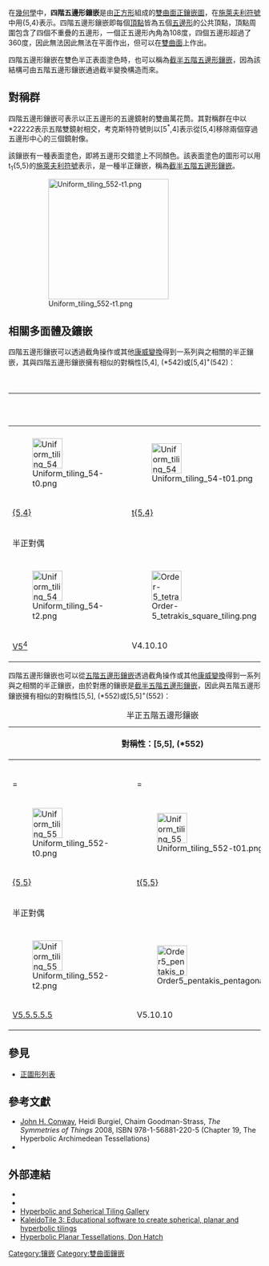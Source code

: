 {{Polyhedronbox
| name =  四階五邊形鑲嵌
| imagename =  H2 tiling 245-1.png
| rotating =  H2 tiling 245-1.png
| rinfo = 龐加萊圓盤模型
| Type =  [[雙曲正鑲嵌|雙曲正鑲嵌]]
| Coxeter_diagram =  {{CDD|node_1|5|node|4|node}}<br>{{CDD|node|5|node_1|5|node}}
| Vertice_type = 5.5.5.5
| Schläfli =  {5,4}<BR>r{5,5}
| Wythoff = 4 | 5 2<BR>2 | 5 5|
| Rotation_group = [5,4]<sup>+</sup>, (542)<BR>[5,5]<sup>+</sup>, (552)|
| Symmetry_group = [5,4], (*542)<BR>[5,5], (*552)|
| dual =  [[五階正方形鑲嵌|五階正方形鑲嵌]]
| Properties = 
| 3d_image = 
| 3d_image_info = 
| vfigimage = 
| dual_image =  H2 tiling 245-4.png
}}
在[[幾何學|幾何學]]中，'''四階五邊形鑲嵌'''是由[[正方形|正方形]]組成的[[雙曲面|雙曲面]][[正鑲嵌圖|正鑲嵌圖]]，在[[施萊夫利符號|施萊夫利符號]]中用{5,4}表示。四階五邊形鑲嵌即每個[[頂點_(幾何)|頂點]]皆為五個[[五邊形|五邊形]]的公共頂點，頂點周圍包含了四個不重疊的五邊形，一個正五邊形內角為108度，四個五邊形超過了360度，因此無法因此無法在平面作出，但可以在[[雙曲面|雙曲面]]上作出。

四階五邊形鑲嵌在雙色半正表面塗色時，也可以稱為[[截半五階五邊形鑲嵌|截半五階五邊形鑲嵌]]，因為該結構可由五階五邊形鑲嵌通過截半變換構造而來。
== 對稱群 ==
四階五邊形鑲嵌可表示以正五邊形的五邊鏡射的雙曲萬花筒。其對稱群在{{en-link|軌形符號|Orbifold notation}}中以*22222表示五階雙鏡射相交，考克斯特符號則以[5<sup>*</sup>,4]表示從[5,4]移除兩個穿過五邊形中心的三個鏡射像。

該鑲嵌有一種表面塗色，即將五邊形交錯塗上不同顏色。該表面塗色的圖形可以用t<sub>1</sub>{5,5}的[[施萊夫利符號|施萊夫利符號]]表示，是一種半正鑲嵌，稱為[[截半五階五邊形鑲嵌|截半五階五邊形鑲嵌]]。
:[[File:Uniform_tiling_552-t1.png|240px]]

== 相關多面體及鑲嵌 ==
四階五邊形鑲嵌可以透過截角操作或其他[[康威變換|康威變換]]得到一系列與之相關的半正鑲嵌，其與四階五邊形鑲嵌擁有相似的對稱性[5,4], (*542)或[5,4]<sup>+</sup>(542)：
{| class="wikitable"
|+ 半正五邊形/正方鑲嵌
|-
!colspan=7|對稱性：[5,4], (*542)
![5,4]<sup>+</sup>, (542)
![5<sup>+</sup>,4], (5*2)
![5,4,1<sup>+</sup>], (*552)
|- align=center
|{{CDD|node_1|5|node|4|node}}
|{{CDD|node_1|5|node_1|4|node}}
|{{CDD|node|5|node_1|4|node}}
|{{CDD|node|5|node_1|4|node_1}}
|{{CDD|node|5|node|4|node_1}}
|{{CDD|node_1|5|node|4|node_1}}
|{{CDD|node_1|5|node_1|4|node_1}}
|{{CDD|node_h|5|node_h|4|node_h}}
|{{CDD|node_h|5|node_h|4|node}}
|{{CDD|node|5|node|4|node_h}}
|- align=center
|[[File:Uniform_tiling_54-t0.png|60px]]
|[[File:Uniform_tiling_54-t01.png|60px]]
|[[File:Uniform_tiling_54-t1.png|60px]]
|[[File:Uniform_tiling_54-t12.png|60px]]
|[[File:Uniform_tiling_54-t2.png|60px]]
|[[File:Uniform_tiling_54-t02.png|60px]]
|[[File:Uniform_tiling_54-t012.png|60px]]
|[[File:Uniform_tiling_54-snub.png|60px]]
|[[File:Uniform_tiling_542-h01.png|60px]]
|[[File:Uniform_tiling_552-t0.png|60px]]
|- align=center
|[[四階五邊形鑲嵌#鑲嵌|{5,4}]]
|[[截角四階五邊形鑲嵌|t{5,4}]]
|[[截半四階五邊形鑲嵌|r{5,4}]]
|[[截角五階正方形鑲嵌|2t{5,4}=t{4,5}]]
|[[五階正方形鑲嵌|2r{5,4}={4,5}]]
|[[小斜方截半四階五邊形鑲嵌|rr{5,4}]]
|[[大斜方截半四階五邊形鑲嵌|tr{5,4}]]
|[[扭稜四階五邊形鑲嵌|sr{5,4}]]
|[[半扭稜四階五邊形鑲嵌|s{5,4}]]
|[[五階五邊形鑲嵌|h{4,5}]]
|-
!colspan=11|半正對偶
|- align=center
|{{CDD|node_f1|5|node|4|node}}
|{{CDD|node_f1|5|node_f1|4|node}}
|{{CDD|node|5|node_f1|4|node}}
|{{CDD|node|5|node_f1|4|node_f1}}
|{{CDD|node|5|node|4|node_f1}}
|{{CDD|node_f1|5|node|4|node_f1}}
|{{CDD|node_f1|5|node_f1|4|node_f1}}
|{{CDD|node_fh|5|node_fh|4|node_fh}}
|{{CDD|node_fh|5|node_fh|4|node}}
|{{CDD|node|5|node|4|node_fh}}
|-align=center
|[[File:Uniform_tiling_54-t2.png|60px]]
|[[File:Order-5_tetrakis_square_tiling.png|60px]]
|[[File:Order-5-4_quasiregular_rhombic_tiling.png|60px]]
|[[File:Order-4_pentakis_pentagonal_tiling.png|60px]]
|[[File:Uniform_tiling_54-t0.png|60px]]
|[[File:Deltoidal_tetrapentagonal_tiling.png|60px]]
|[[File:Order-4_bisected_pentagonal_tiling.png|60px]]
|[[File:Order-5-4_floret_pentagonal_tiling.png|60px]]
|
|[[File:Uniform_tiling_552-t2.png|60px]]
|- align=center
|[[五階正方形鑲嵌|V5<sup>4</sup>]]
|V4.10.10
|V4.5.4.5
|V5.8.8
|[[四階五邊形鑲嵌#鑲嵌|V4<sup>5</sup>]]
|V4.4.5.4
|V4.8.10
|V3.3.4.3.5
|V3.3.5.3.5
|[[五階五邊形鑲嵌|V5<sup>5</sup>]]
|}
四階五邊形鑲嵌也可以從[[五階五邊形鑲嵌|五階五邊形鑲嵌]]透過截角操作或其他[[康威變換|康威變換]]得到一系列與之相關的半正鑲嵌，由於對應的鑲嵌是[[截半五階五邊形鑲嵌|截半五階五邊形鑲嵌]]，因此與五階五邊形鑲嵌擁有相似的對稱性[5,5], (*552)或[5,5]<sup>+</sup>(552)：
{| class="wikitable"
|+ 半正五階五邊形鑲嵌
|-
!colspan=7|對稱性：[5,5], (*552)
![5,5]<sup>+</sup>, (552)
|- align=center
|{{CDD|node_1|5|node|5|node}}<BR>= {{CDD|node_h1|4|node|5|node}}
|{{CDD|node_1|5|node_1|5|node}}<BR>= {{CDD|node_h1|4|node|5|node_1}}
|{{CDD|node|5|node_1|5|node}}<BR>= {{CDD|node_h0|4|node|5|node_1}}
|{{CDD|node|5|node_1|5|node_1}}<BR>= {{CDD|node_h1|4|node|5|node_1}}
|{{CDD|node|5|node|5|node_1}}<BR>= {{CDD|node_h1|4|node|5|node}}
|{{CDD|node_1|5|node|5|node_1}}<BR>= {{CDD|node_h0|4|node_1|5|node}}
|{{CDD|node_1|5|node_1|5|node_1}}<BR>= {{CDD|node_h0|4|node_1|5|node_1}}
|{{CDD|node_h|5|node_h|5|node_h}}<BR>= {{CDD|node_h0|4|node_h|5|node_h}}
|- align=center
|[[File:Uniform_tiling_552-t0.png|60px]]
|[[File:Uniform_tiling_552-t01.png|60px]]
|[[File:Uniform_tiling_552-t1.png|60px]]
|[[File:Uniform_tiling_552-t12.png|60px]]
|[[File:Uniform_tiling_552-t2.png|60px]]
|[[File:Uniform_tiling_552-t02.png|60px]]
|[[File:Uniform_tiling_552-t012.png|60px]]
|[[File:Uniform_tiling_552-snub.png|60px]]
|- align=center
|[[五階五邊形鑲嵌|{5,5}]]
|[[截角五階五邊形鑲嵌|t{5,5}]]<BR>
|[[截半五階五邊形鑲嵌|r{5,5}]]
|[[截角五階五邊形鑲嵌|2t{5,5}=t{5,5}]]
|[[五階五邊形鑲嵌|2r{5,5}={5,5}]]
|[[小斜方截半五階五邊形鑲嵌|rr{5,5}]]
|[[大斜方截半五階五邊形鑲嵌|tr{5,5}]]
|[[扭稜五階五邊形鑲嵌|sr{5,5}]]
|-
!colspan=8|半正對偶
|- align=center
|{{CDD|node_f1|5|node|5|node}}
|{{CDD|node_f1|5|node_f1|5|node}}
|{{CDD|node|5|node_f1|5|node}}
|{{CDD|node|5|node_f1|5|node_f1}}
|{{CDD|node|5|node|5|node_f1}}
|{{CDD|node_f1|5|node|5|node_f1}}
|{{CDD|node_f1|5|node_f1|5|node_f1}}
|{{CDD|node_fh|5|node_fh|5|node_fh}}
|-
|[[File:Uniform_tiling_552-t2.png|60px]]
|[[File:Order5_pentakis_pentagonal_til.png|60px]]
|[[File:Uniform_tiling_54-t2.png|60px]]
|[[File:Order5_pentakis_pentagonal_til.png|60px]]
|[[File:Uniform_tiling_552-t0.png|60px]]
|[[File:Order-5-4_quasiregular_rhombic_tiling.png|60px]]
|[[File:Order-5_tetrakis_square_tiling.png|60px]]
|
|- align=center
|[[五階五邊形鑲嵌|V5.5.5.5.5]]
|V5.10.10
|[[五階正方形鑲嵌|V5.5.5.5]]
|V5.10.10
|[[五階五邊形鑲嵌|V5.5.5.5.5]]
|V4.5.4.5
|V4.10.10
|V3.3.5.3.5
|}
{{四阶正镶嵌}}
{{正五邊形鑲嵌}}
== 參見 ==
{{Commonscat|Order-4 pentagonal tiling}}
*[[正圖形列表|正圖形列表]]

== 參考文獻 ==
* [[John_Horton_Conway|John H. Conway]], Heidi Burgiel, Chaim Goodman-Strass, ''The Symmetries of Things'' 2008, ISBN 978-1-56881-220-5 (Chapter 19, The Hyperbolic Archimedean Tessellations)
* {{Cite book|title=The Beauty of Geometry: Twelve Essays|url=https://archive.org/details/beautyofgeometry0000coxe|year=1999|publisher=Dover Publications|lccn=99035678|isbn=0-486-40919-8|chapter=Chapter 10: Regular honeycombs in hyperbolic space}}

== 外部連結 ==
*{{MathWorld | urlname= HyperbolicTiling | title = Hyperbolic tiling}}
*{{MathWorld | urlname=PoincareHyperbolicDisk | title = Poincaré hyperbolic disk }}
* [http://bork.hampshire.edu/~bernie/hyper/ Hyperbolic and Spherical Tiling Gallery]{{Wayback|url=http://bork.hampshire.edu/~bernie/hyper/ |date=20130324095520 }}
* [http://geometrygames.org/KaleidoTile/index.html KaleidoTile 3: Educational software to create spherical, planar and hyperbolic tilings] {{Wayback|url=http://geometrygames.org/KaleidoTile/index.html |date=20210621190218 }}
* [http://www.plunk.org/~hatch/HyperbolicTesselations Hyperbolic Planar Tessellations, Don Hatch]{{Wayback|url=http://www.plunk.org/~hatch/HyperbolicTesselations |date=20170421011529 }}

{{正多邊形鑲嵌}}

[[Category:镶嵌|Category:镶嵌]]
[[Category:雙曲面鑲嵌|Category:雙曲面鑲嵌]]